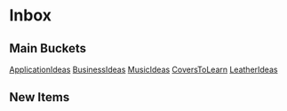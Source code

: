 = Inbox =

== Main Buckets ==

[[ApplicationIdeas]]
[[BusinessIdeas]]
[[MusicIdeas]]
[[CoversToLearn]]
[[LeatherIdeas]]

== New Items ==
